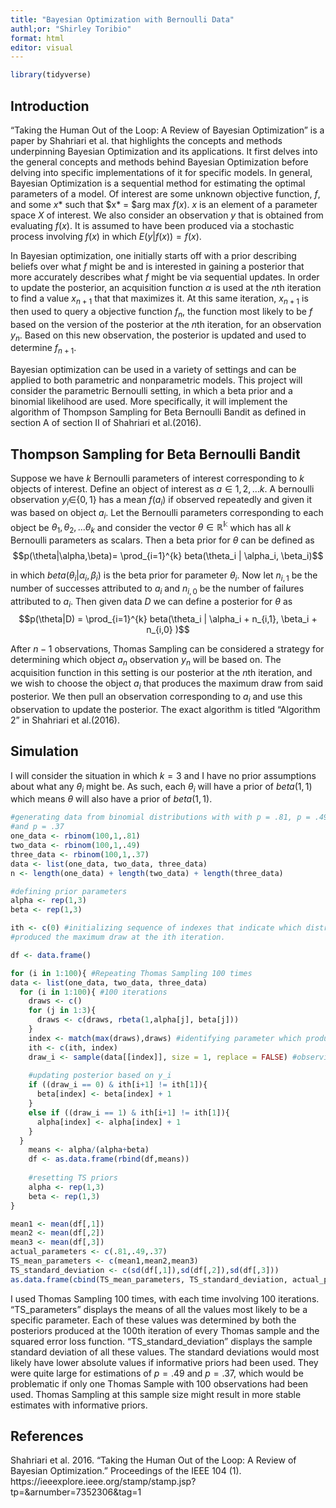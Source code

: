 ```yaml
---
title: "Bayesian Optimization with Bernoulli Data"
authl;or: "Shirley Toribio"
format: html
editor: visual
---
```


```r
library(tidyverse)
```

## Introduction

"Taking the Human Out of the Loop: A Review of Bayesian Optimization" is a paper by Shahriari et al. that highlights the concepts and methods underpinning Bayesian Optimization and its applications. It first delves into the general concepts and methods behind Bayesian Optimization before delving into specific implementations of it for specific models. In general, Bayesian Optimization is a sequential method for estimating the optimal parameters of a model. Of interest are some unknown objective function, $f$, and some $x*$ such that \$x\* = \$arg max $f(x)$. $x$ is an element of a parameter space $X$ of interest. We also consider an observation $y$ that is obtained from evaluating $f(x)$. It is assumed to have been produced via a stochastic process involving $f(x)$ in which $E(y|f(x)) = f(x)$.

In Bayesian optimization, one initially starts off with a prior describing beliefs over what $f$ might be and is interested in gaining a posterior that more accurately describes what $f$ might be via sequential updates. In order to update the posterior, an acquisition function $\alpha$ is used at the $n$th iteration to find a value $x_{n+1}$ that that maximizes it. At this same iteration, $x_{n+1}$ is then used to query a objective function $f_n$, the function most likely to be $f$ based on the version of the posterior at the $n$th iteration, for an observation $y_n$. Based on this new observation, the posterior is updated and used to determine $f_{n+1}$.

Bayesian optimization can be used in a variety of settings and can be applied to both parametric and nonparametric models. This project will consider the parametric Bernoulli setting, in which a beta prior and a binomial likelihood are used. More specifically, it will implement the algorithm of Thompson Sampling for Beta Bernoulli Bandit as defined in section A of section II of Shahriari et al.(2016).

## Thompson Sampling for Beta Bernoulli Bandit

Suppose we have $k$ Bernoulli parameters of interest corresponding to $k$ objects of interest. Define an object of interest as $a \in 1,2,...k$. A bernoulli observation $y_i \in${$0,1$} has a mean $f(a_i)$ if observed repeatedly and given it was based on object $a_i$. Let the Bernoulli parameters corresponding to each object be $\theta_1,\theta_2,...\theta_k$ and consider the vector $\theta \in \mathbb{R^k}$ which has all $k$ Bernoulli parameters as scalars. Then a beta prior for $\theta$ can be defined as $$p(\theta|\alpha,\beta)= \prod_{i=1}^{k} beta(\theta_i | \alpha_i, \beta_i)$$

in which $beta(\theta_i | \alpha_i, \beta_i)$ is the beta prior for parameter $\theta_i$. Now let $n_{i,1}$ be the number of successes attributed to $a_i$ and $n_{i,0}$ be the number of failures attributed to $a_i$. Then given data $D$ we can define a posterior for $\theta$ as $$p(\theta|D) = \prod_{i=1}^{k} beta(\theta_i | \alpha_i + n_{i,1}, \beta_i + n_{i,0} )$$

After $n-1$ observations, Thomas Sampling can be considered a strategy for determining which object $a_n$ observation $y_{n}$ will be based on. The acquisition function in this setting is our posterior at the $n$th iteration, and we wish to choose the object $a_i$ that produces the maximum draw from said posterior. We then pull an observation corresponding to $a_i$ and use this observation to update the posterior. The exact algorithm is titled "Algorithm 2" in Shahriari et al.(2016).

## Simulation

I will consider the situation in which $k=3$ and I have no prior assumptions about what any $\theta_i$ might be. As such, each $\theta_i$ will have a prior of $beta(1,1)$ which means $\theta$ will also have a prior of $beta(1,1)$.

```r
#generating data from binomial distributions with with p = .81, p = .49,
#and p = .37
one_data <- rbinom(100,1,.81) 
two_data <- rbinom(100,1,.49)
three_data <- rbinom(100,1,.37)
data <- list(one_data, two_data, three_data)
n <- length(one_data) + length(two_data) + length(three_data)

#defining prior parameters
alpha <- rep(1,3)
beta <- rep(1,3)

ith <- c(0) #initializing sequence of indexes that indicate which distribution 
#produced the maximum draw at the ith iteration.

df <- data.frame()
```

```r
for (i in 1:100){ #Repeating Thomas Sampling 100 times 
data <- list(one_data, two_data, three_data)
  for (i in 1:100){ #100 iterations
    draws <- c()
    for (j in 1:3){
      draws <- c(draws, rbeta(1,alpha[j], beta[j]))
    } 
    index <- match(max(draws),draws) #identifying parameter which produces maximum draw
    ith <- c(ith, index) 
    draw_i <- sample(data[[index]], size = 1, replace = FALSE) #observing y_i based on this draw
    
    #updating posterior based on y_i
    if ((draw_i == 0) & ith[i+1] != ith[1]){
      beta[index] <- beta[index] + 1
    }
    else if ((draw_i == 1) & ith[i+1] != ith[1]){
      alpha[index] <- alpha[index] + 1
    }
  }
    means <- alpha/(alpha+beta)
    df <- as.data.frame(rbind(df,means))
    
    #resetting TS priors
    alpha <- rep(1,3)
    beta <- rep(1,3)
}

mean1 <- mean(df[,1])
mean2 <- mean(df[,2])
mean3 <- mean(df[,3])
actual_parameters <- c(.81,.49,.37)
TS_mean_parameters <- c(mean1,mean2,mean3)
TS_standard_deviation <- c(sd(df[,1]),sd(df[,2]),sd(df[,3]))
as.data.frame(cbind(TS_mean_parameters, TS_standard_deviation, actual_parameters))
```

I used Thomas Sampling 100 times, with each time involving 100 iterations. "TS_parameters" displays the means of all the values most likely to be a specific parameter. Each of these values was determined by both the posteriors produced at the 100th iteration of every Thomas sample and the squared error loss function. "TS_standard_deviation" displays the sample standard deviation of all these values. The standard deviations would most likely have lower absolute values if informative priors had been used. They were quite large for estimations of $p = .49$ and $p=.37$, which would be problematic if only one Thomas Sample with $100$ observations had been used. Thomas Sampling at this sample size might result in more stable estimates with informative priors.

## References

Shahriari et al. 2016. "Taking the Human Out of the Loop: A Review of Bayesian Optimization." Proceedings of the IEEE 104 (1). https://ieeexplore.ieee.org/stamp/stamp.jsp?tp=&arnumber=7352306&tag=1
